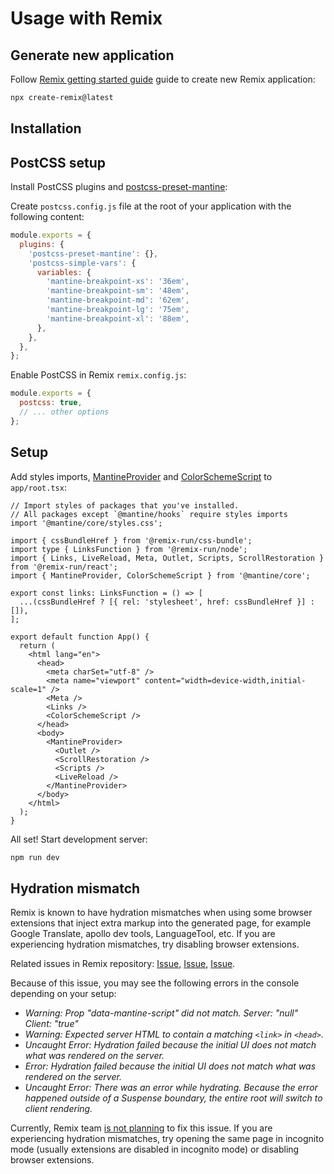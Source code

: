 

# Usage with Remix

## Generate new application

Follow [Remix getting started guide](https://remix.run/) guide to create new Remix application:

```bash
npx create-remix@latest
```

## Installation

<PackagesInstallation />

## PostCSS setup

Install PostCSS plugins and [postcss-preset-mantine](/styles/postcss-preset):

<InstallScript packages="postcss postcss-preset-mantine postcss-simple-vars" dev />

Create `postcss.config.js` file at the root of your application with the following content:

```js
module.exports = {
  plugins: {
    'postcss-preset-mantine': {},
    'postcss-simple-vars': {
      variables: {
        'mantine-breakpoint-xs': '36em',
        'mantine-breakpoint-sm': '48em',
        'mantine-breakpoint-md': '62em',
        'mantine-breakpoint-lg': '75em',
        'mantine-breakpoint-xl': '88em',
      },
    },
  },
};
```

Enable PostCSS in Remix `remix.config.js`:

```js
module.exports = {
  postcss: true,
  // ... other options
};
```

## Setup

Add styles imports, [MantineProvider](/theming/mantine-provider/) and [ColorSchemeScript](/theming/color-schemes) to `app/root.tsx`:

```tsx
// Import styles of packages that you've installed.
// All packages except `@mantine/hooks` require styles imports
import '@mantine/core/styles.css';

import { cssBundleHref } from '@remix-run/css-bundle';
import type { LinksFunction } from '@remix-run/node';
import { Links, LiveReload, Meta, Outlet, Scripts, ScrollRestoration } from '@remix-run/react';
import { MantineProvider, ColorSchemeScript } from '@mantine/core';

export const links: LinksFunction = () => [
  ...(cssBundleHref ? [{ rel: 'stylesheet', href: cssBundleHref }] : []),
];

export default function App() {
  return (
    <html lang="en">
      <head>
        <meta charSet="utf-8" />
        <meta name="viewport" content="width=device-width,initial-scale=1" />
        <Meta />
        <Links />
        <ColorSchemeScript />
      </head>
      <body>
        <MantineProvider>
          <Outlet />
          <ScrollRestoration />
          <Scripts />
          <LiveReload />
        </MantineProvider>
      </body>
    </html>
  );
}
```

All set! Start development server:

```bash
npm run dev
```

## Hydration mismatch

Remix is known to have hydration mismatches when using some browser extensions that inject
extra markup into the generated page, for example Google Translate, apollo dev tools,
LanguageTool, etc. If you are experiencing hydration mismatches, try disabling browser extensions.

Related issues in Remix repository: [Issue](https://github.com/remix-run/remix/issues/6394), [Issue](https://github.com/remix-run/remix/issues/6418), [Issue](https://github.com/remix-run/remix/issues/6026).

Because of this issue, you may see the following errors in the console depending on your setup:

- _Warning: Prop "data-mantine-script" did not match. Server: "null" Client: "true"_
- _Warning: Expected server HTML to contain a matching `<link>` in `<head>`._
- _Uncaught Error: Hydration failed because the initial UI does not match what was rendered on the server._
- _Error: Hydration failed because the initial UI does not match what was rendered on the server._
- _Uncaught Error: There was an error while hydrating. Because the error happened outside of a Suspense boundary, the entire root will switch to client rendering._

Currently, Remix team [is not planning](https://github.com/remix-run/remix/issues/6026#issuecomment-1507256309)
to fix this issue. If you are experiencing hydration mismatches, try opening the same page in
incognito mode (usually extensions are disabled in incognito mode) or disabling browser extensions.
